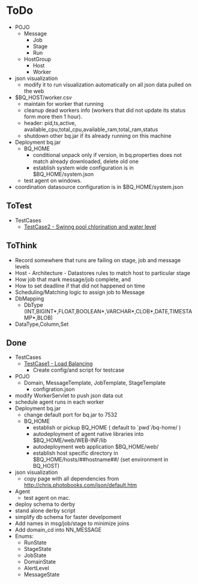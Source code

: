= ToDo =
* POJO
** Message
*** Job
*** Stage
*** Run
** HostGroup
*** Host
*** Worker
* json visualization 
** modify it to run visualization automatically on all json data pulled on the web
* $BQ_HOST/worker.csv
** maintain for worker that running
** cleanup dead workers info (workers that did not update its status form more then 1 hour).
** header: pid,ts,active, available_cpu,total_cpu,available_ram,total_ram,status
** shutdown other bq.jar if its already running on this machine 
* Deployment bq.jar
** BQ_HOME
*** conditional unpack only if version, in bq.properties does not match already downloaded, delete old one
*** establish system wide configuration is in $BQ_HOME/system.json
** test agent on windows.
* coordination datasource configuration is in $BQ_HOME/system.json

== ToTest ==
* TestCases
** [[TestCase2.mediawiki|TestCase2 - Swinng pool chlorination and water level]]

== ToThink ==

* Record somewhere that runs are failing on stage, job and message levels
* Host - Architecture - Datastores rules to match host to particular stage
* How job that mark message/job complete, and 
* How to set deadline if that did not happened on time
* Scheduling/Matching logic to assign job to Message
* DbMapping
** DbType (INT,BIGINT*,FLOAT,BOOLEAN*,VARCHAR*,CLOB*,DATE,TIMESTAMP*,BLOB)
* DataType,Column,Set
== Done ==
* TestCases
** [[TestCase1.mediawiki|TestCase1 - Load Balancing]]
*** Create config/and script for testcase 
* POJO
** Domain, MessageTemplate, JobTemplate, StageTemplate
*** configration.json
* modify WorkerServlet to push json data out
* schedule agent runs in each worker
* Deployment bq.jar
** change default port for bq.jar to 7532
** BQ_HOME
*** establish or pickup BQ_HOME ( default to `pwd`/bq-home/ )
*** autodeployment of agent native libraries into $BQ_HOME/web/WEB-INF/lib
*** autodeployment web application $BQ_HOME/web/
*** establish host specific directory in $BQ_HOME/hosts/##hostname##/ (set environment in BQ_HOST)
* json visualization 
** copy page with all dependencies from http://chris.photobooks.com/json/default.htm
* Agent
** test agent on mac.
* deploy schema to derby
* stand alone derby script
* simplify db schema for faster develpoment
* Add names in msg/job/stage to minimize joins
* Add domain_cd into NN_MESSAGE
* Enums: 
** RunState 
** StageState
** JobState
** DomainState
** AlertLevel
** MessageState
